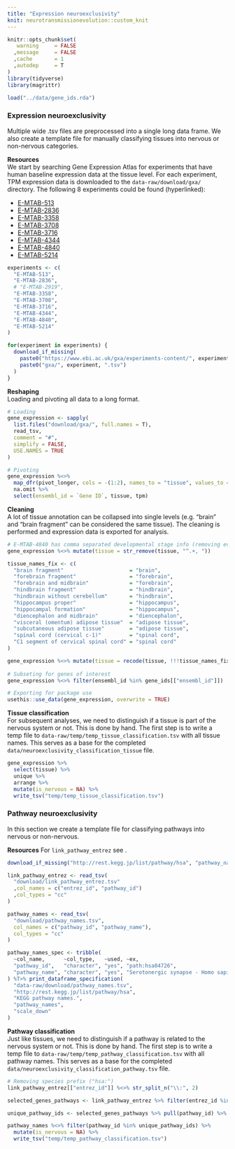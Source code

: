 ```yaml
---
title: "Expression neuroexclusivity"
knit: neurotransmissionevolution::custom_knit
---
```

```r
knitr::opts_chunk$set(
   warning     = FALSE
  ,message     = FALSE
  ,cache       = 1
  ,autodep     = T
) 
library(tidyverse)
library(magrittr)

load("../data/gene_ids.rda")
```

### Expression neuroexclusivity
Multiple wide .tsv files are preprocessed into a single long data frame. We also create a template file for manually classifying tissues into nervous or non-nervous categories.

**Resources**  
We start by searching Gene Expression Atlas for experiments that have human baseline expression data at the tissue level. For each experiment, TPM expression data is downloaded to the `data-raw/download/gxa/` directory.
The following 8 experiments could be found (hyperlinked):

  * [E-MTAB-513](https://www.ebi.ac.uk/gxa/experiments/E-MTAB-513)
  * [E-MTAB-2836](https://www.ebi.ac.uk/gxa/experiments/E-MTAB-2836)
  * [E-MTAB-3358](https://www.ebi.ac.uk/gxa/experiments/E-MTAB-3358)
  * [E-MTAB-3708](https://www.ebi.ac.uk/gxa/experiments/E-MTAB-3708)
  * [E-MTAB-3716](https://www.ebi.ac.uk/gxa/experiments/E-MTAB-3716)
  * [E-MTAB-4344](https://www.ebi.ac.uk/gxa/experiments/E-MTAB-4344)
  * [E-MTAB-4840](https://www.ebi.ac.uk/gxa/experiments/E-MTAB-4840)
  * [E-MTAB-5214](https://www.ebi.ac.uk/gxa/experiments/E-MTAB-5214)
```r
experiments <- c(
  "E-MTAB-513",
  "E-MTAB-2836",
  # "E-MTAB-2919",
  "E-MTAB-3358",
  "E-MTAB-3708",
  "E-MTAB-3716",
  "E-MTAB-4344",
  "E-MTAB-4840",
  "E-MTAB-5214"
)

for(experiment in experiments) {
  download_if_missing(
    paste0("https://www.ebi.ac.uk/gxa/experiments-content/", experiment, "/resources/ExperimentDownloadSupplier.RnaSeqBaseline/tpms.tsv"),
    paste0("gxa/", experiment, ".tsv")
  )
}
```

**Reshaping**  
Loading and pivoting all data to a long format.
```r
# Loading
gene_expression <- sapply(
  list.files("download/gxa/", full.names = T),
  read_tsv,
  comment = "#",
  simplify = FALSE,
  USE.NAMES = TRUE
)

# Pivoting
gene_expression %<>%
  map_dfr(pivot_longer, cols = -(1:2), names_to = "tissue", values_to = "tpm") %>%
  na.omit %>%
  select(ensembl_id = `Gene ID`, tissue, tpm)
```

**Cleaning**  
A lot of tissue annotation can be collapsed into single levels (e.g. "brain" and "brain fragment" can be considered the same tissue). The cleaning is performed and expression data is exported for analysis.
```r
# E-MTAB-4840 has comma separated developmental stage info (removing everything before ", ")
gene_expression %<>% mutate(tissue = str_remove(tissue, "^.+, "))

tissue_names_fix <- c(
  "brain fragment"                     = "brain",
  "forebrain fragment"                 = "forebrain",
  "forebrain and midbrain"             = "forebrain",
  "hindbrain fragment"                 = "hindbrain",
  "hindbrain without cerebellum"       = "hindbrain",
  "hippocampus proper"                 = "hippocampus",
  "hippocampal formation"              = "hippocampus",
  "diencephalon and midbrain"          = "diencephalon",
  "visceral (omentum) adipose tissue"  = "adipose tissue",
  "subcutaneous adipose tissue"        = "adipose tissue",
  "spinal cord (cervical c-1)"         = "spinal cord",
  "C1 segment of cervical spinal cord" = "spinal cord"
)

gene_expression %<>% mutate(tissue = recode(tissue, !!!tissue_names_fix))
           
# Subseting for genes of interest
gene_expression %<>% filter(ensembl_id %in% gene_ids[["ensembl_id"]])

# Exporting for package use
usethis::use_data(gene_expression, overwrite = TRUE)
```

**Tissue classification**  
For subsequent analyses, we need to distinguish if a tissue is part of the nervous system or not. This is done by hand. The first step is to write a temp file to `data-raw/temp/temp_tissue_classification.tsv` with all tissue names. This serves as a base for the completed `data/neuroexclusivity_classification_tissue` file.
```r
gene_expression %>%
  select(tissue) %>%
  unique %>%
  arrange %>%
  mutate(is_nervous = NA) %>%
  write_tsv("temp/temp_tissue_classification.tsv")
```

### Pathway neuroexclusivity
In this section we create a template file for classifying pathways into nervous or non-nervous.

**Resources** 
For `link_pathway_entrez` see \hyperref[tab:link_pathway_entrez]{Table 5}.
```r
download_if_missing("http://rest.kegg.jp/list/pathway/hsa", "pathway_names.tsv")
```
```r
link_pathway_entrez <- read_tsv(
  "download/link_pathway_entrez.tsv"
  ,col_names = c("entrez_id", "pathway_id")
  ,col_types = "cc"
)

pathway_names <- read_tsv(
  "download/pathway_names.tsv",
  col_names = c("pathway_id", "pathway_name"),
  col_types = "cc"
)

pathway_names_spec <- tribble(
  ~col_name,      ~col_type,   ~used, ~ex,                                           ~desc,
  "pathway_id",   "character", "yes", "path:hsa04726",                               "KEGG pathway ID",
  "pathway_name", "character", "yes", "Serotonergic synapse - Homo sapiens (human)", "pathway name",
) %T>% print_dataframe_specification(
  "data-raw/download/pathway_names.tsv",
  "http://rest.kegg.jp/list/pathway/hsa",
  "KEGG pathway names.",
  "pathway_names",
  "scale_down"
)
```

**Pathway classification**  
Just like tissues, we need to distinguish if a pathway is related to the nervous system or not. This is done by hand. The first step is to write a temp file to `data-raw/temp/temp_pathway_classification.tsv` with all pathway names. This serves as a base for the completed `data/neuroexclusivity_classification_pathway.tsv` file.
```r
# Removing species prefix ("hsa:")
link_pathway_entrez[["entrez_id"]] %<>% str_split_n("\\:", 2)

selected_genes_pathways <- link_pathway_entrez %>% filter(entrez_id %in% gene_ids[["entrez_id"]])

unique_pathway_ids <- selected_genes_pathways %>% pull(pathway_id) %>% unique

pathway_names %<>% filter(pathway_id %in% unique_pathway_ids) %>%
  mutate(is_nervous = NA) %>%
  write_tsv("temp/temp_pathway_classification.tsv")
```
